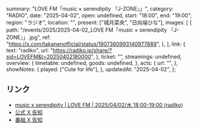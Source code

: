   summary: "LOVE FM「music × serendipity 『J-ZONE』」",
  category: "RADIO",
  date: "2025-04-02",
  open: undefined,
  start: "18:00",
  end: "19:00",
  region: "ラジオ",
  location: "",
  present: ["城月菜央", "日向端ひな"],
  images: [
    {
      path: "/events/2025/2025-04-02_LOVE FM「music × serendipity 『J-ZONE』」.jpg",
      ref: "https://x.com/takanenofficial/status/1907360993140977889",
    },
  ],
  link: {
    text: "radiko",
    url: "https://radiko.jp/share/?sid=LOVEFM&t=20250402180000",
  },
  ticket: "",
  streamings: undefined,
  overview: {
    timetable: undefined,
    goods: undefined,
  },
  acts: {
    url: "",
  },
  showNotes: {
    played: ["Cute for life"],
  },
  updatedAt: "2025-04-02",
};

## リンク

- [music x serendipity | LOVE FM | 2025/04/02/水 18:00-19:00 (radiko)](https://radiko.jp/share/?sid=LOVEFM&t=20250402180000)
- [公式 X 告知](https://x.com/takanenofficial/status/1907360993140977889)
- [番組 X 告知](https://x.com/761musics/status/1907298856213324107)
